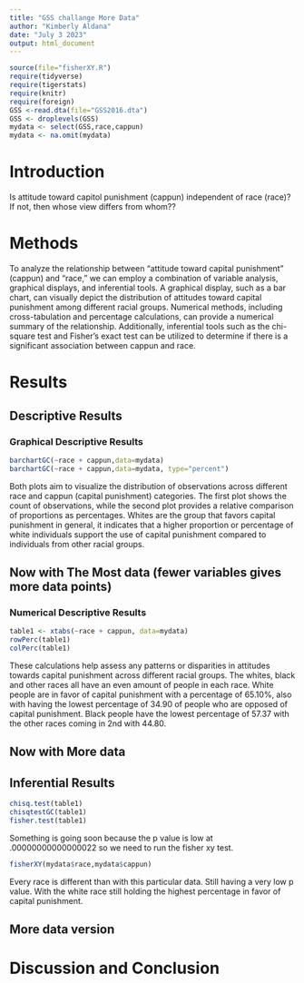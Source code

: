 ```yaml
---
title: "GSS challange More Data"
author: "Kimberly Aldana"
date: "July 3 2023"
output: html_document
---
```








```r
source(file="fisherXY.R")
require(tidyverse)
require(tigerstats)
require(knitr)
require(foreign)
GSS <-read.dta(file="GSS2016.dta")
GSS <- droplevels(GSS)
mydata <- select(GSS,race,cappun)
mydata <- na.omit(mydata)
```

# Introduction

<!--In this section you explain what you are trying to show.  Where did the data come from?  What is the research or other question you are trying to answer?.  If you skimp in this section expect to be marked down in your grade. Paint a picture of the project a couple of paragraphs is expected!-->

Is attitude toward capitol punishment (cappun) independent of race (race)?
If not, then whose view differs from whom??

# Methods

<!--Decide on your methods:  use "variable analysis" or other appropriate descriptors.  Make sure to choose at least one graphical method and at least one numerical method. Discuss what data manipulations may be needed for example subsetting or other binning procedures and what sort of graphical displays and inferential tools will be used!-->

To analyze the relationship between "attitude toward capital punishment" (cappun) and "race," we can employ a combination of variable analysis, graphical displays, and inferential tools. A graphical display, such as a bar chart, can visually depict the distribution of attitudes toward capital punishment among different racial groups. Numerical methods, including cross-tabulation and percentage calculations, can provide a numerical summary of the relationship. Additionally, inferential tools such as the chi-square test and Fisher's exact test can be utilized to determine if there is a significant association between cappun and race. 



# Results

<!--Divide this section into two sub-sections:  One for your descriptive  results and one for your inferential results.!-->

## Descriptive Results

### Graphical Descriptive Results

<!--Graphical results here.  Make sure to show your code.  Provide appropriate labels for axes, giving units if possible, and provide a good title for the graph, too.  Use the graphical results to describe the patterns if any that exist in the data as focused toward the research question. Bottom line is to explain the features of the graph that are relevant to conforming or departing to what is expected by your null hypothesis !-->


```r
barchartGC(~race + cappun,data=mydata)
barchartGC(~race + cappun,data=mydata, type="percent")

```
 
  Both plots aim to visualize the distribution of observations across different race and cappun (capital punishment) categories. The first plot shows the count of observations, while the second plot provides a relative comparison of proportions as percentages. Whites are the group that favors capital punishment in general, it indicates that a higher proportion or percentage of white individuals support the use of capital punishment compared to individuals from other racial groups. 



## Now with The Most data (fewer variables gives more data points)



### Numerical Descriptive Results

<!--Numerical results go here. Use the numerical results to describe the patterns if any that exist in the data as focused toward the research question!-->

```r
table1 <- xtabs(~race + cappun, data=mydata)
rowPerc(table1)
colPerc(table1)
```

 These calculations help assess any patterns or disparities in attitudes towards capital punishment across different racial groups. The whites, black and other races all have an even amount of people in each race. White people are in favor of capital punishment with a percentage of 65.10%, also with having the lowest percentage of 34.90 of people who are opposed of capital punishment. Black people have the lowest percentage of 57.37 with the other races coming in 2nd with 44.80.



## Now with More data



## Inferential Results

<!--State hypothesis clearly.  Make sure your discussion of the inferential test covers all the aspects that the test output produces, such as test statistic, p-value etc.  Make a decision about the null hypothesis, explain the assumptions on which the selected test/procedure was based, and why the chosen procedure satisfys the assumptions and is appropriate to answer the research question!-->

```r
chisq.test(table1)
chisqtestGC(table1)
fisher.test(table1)
```

Something is going soon because the p value is low at .00000000000000022 so we need to run the fisher xy test.


```r
fisherXY(mydata$race,mydata$cappun)
```
Every race is different than with this particular data. Still having a very low p value. With the white race still holding the highest percentage in favor of capital punishment. 


## More data version



# Discussion and Conclusion

<!--Discussion and conclusion here.  If you found a relationship be sure to consider whether the relationship occurs because one of the variavbles causes the other, or whether they perhasps are related for some other reason.  Watch the chapter 6 videos from the GeorgeTown videos collection.!-->

